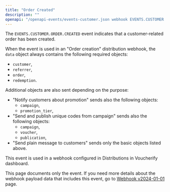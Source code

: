 ```yaml
---
title: "Order Created"
description: ""
openapi: "/openapi-events/events-customer.json webhook EVENTS.CUSTOMER.ORDER.CREATED"
---
```


The `EVENTS.CUSTOMER.ORDER.CREATED` event indicates that a customer-related order has been created.

When the event is used in an "Order creation" distribution webhook, the `data` object always contains the following required objects:
- `customer`,
- `referrer`,
- `order`,
- `redemption`.

Additional objects are also sent depending on the purpose:
- "Notify customers about promotion" sends also the following objects:
  - `campaign`,
  - `promotion_tier`,
- "Send and publish unique codes from campaign" sends also  the following objects:
  - `campaign`,
  - `voucher`,
  - `publication`,
- "Send plain message to customers" sends only the basic objects listed above.

This event is used in a webhook configured in Distributions in Voucherify dashboard.

<Note>This page documents only the event. If you need more details about the webhook payload data that includes this event, go to [Webhook v2024-01-01](/api-reference/introduction-to-webhooks "Introduction to webhooks v2024-01-01") page.</Note>